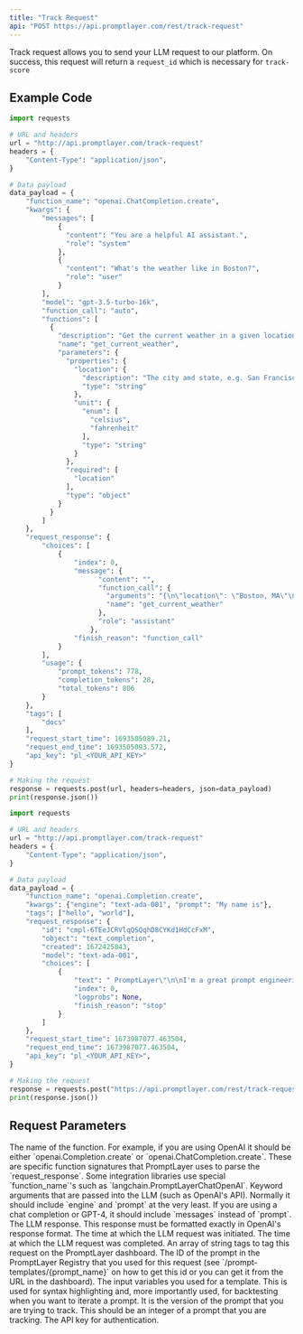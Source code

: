 ```yaml
---
title: "Track Request"
api: "POST https://api.promptlayer.com/rest/track-request"
---
```


Track request allows you to send your LLM request to our platform. On success, this request will return a `request_id` which is necessary for `track-score`

## Example Code

<CodeGroup>

```python Chat
import requests

# URL and headers
url = "http://api.promptlayer.com/track-request"
headers = {
    "Content-Type": "application/json",
}

# Data payload
data_payload = {
    "function_name": "openai.ChatCompletion.create",
    "kwargs": {
        "messages": [
            {
              "content": "You are a helpful AI assistant.",
              "role": "system"
            },
            {
              "content": "What's the weather like in Boston?",
              "role": "user"
            }
        ],
        "model": "gpt-3.5-turbo-16k",
        "function_call": "auto",
        "functions": [
          {
            "description": "Get the current weather in a given location",
            "name": "get_current_weather",
            "parameters": {
              "properties": {
                "location": {
                  "description": "The city and state, e.g. San Francisco, CA",
                  "type": "string"
                },
                "unit": {
                  "enum": [
                    "celsius",
                    "fahrenheit"
                  ],
                  "type": "string"
                }
              },
              "required": [
                "location"
              ],
              "type": "object"
            }
          }
        ]
    },
    "request_response": {
        "choices": [
            {
                "index": 0,
                "message": {
                      "content": "",
                      "function_call": {
                        "arguments": "{\n\"location\": \"Boston, MA\"\n}",
                        "name": "get_current_weather"
                      },
                      "role": "assistant"
                    },
                "finish_reason": "function_call"
            }
        ],
        "usage": {
            "prompt_tokens": 778,
            "completion_tokens": 28,
            "total_tokens": 806
        }
    },
    "tags": [
        "docs"
    ],
    "request_start_time": 1693505089.21,
    "request_end_time": 1693505093.572,
    "api_key": "pl_<YOUR_API_KEY>"
}

# Making the request
response = requests.post(url, headers=headers, json=data_payload)
print(response.json())
```

```python Completion
import requests

# URL and headers
url = "http://api.promptlayer.com/track-request"
headers = {
    "Content-Type": "application/json",
}

# Data payload
data_payload = {
    "function_name": "openai.Completion.create",
    "kwargs": {"engine": "text-ada-001", "prompt": "My name is"},
    "tags": ["hello", "world"],
    "request_response": {
        "id": "cmpl-6TEeJCRVlqQSQqhD8CYKd1HdCcFxM", 
        "object": "text_completion", 
        "created": 1672425843, 
        "model": "text-ada-001", 
        "choices": [
            {
                "text": " PromptLayer\"\n\nI'm a great prompt engineering tool.", 
                "index": 0, 
                "logprobs": None, 
                "finish_reason": "stop"
            }
        ]
    },
    "request_start_time": 1673987077.463504,
    "request_end_time": 1673987077.463504,
    "api_key": "pl_<YOUR_API_KEY>",
}

# Making the request
response = requests.post("https://api.promptlayer.com/rest/track-request", json=data_payload)
print(response.json())
```

</CodeGroup>

## Request Parameters
<ParamField body="function_name" type="string">
    The name of the function. For example, if you are using OpenAI it should be either `openai.Completion.create` or `openai.ChatCompletion.create`. These are specific function signatures that PromptLayer uses to parse the `request_response`. Some integration libraries use special `function_name`'s such as `langchain.PromptLayerChatOpenAI`.
</ParamField>
<ParamField body="kwargs" type="object">
    Keyword arguments that are passed into the LLM (such as OpenAI's API). Normally it should include `engine` and `prompt` at the very least. If you are using a chat completion or GPT-4, it should include `messages` instead of `prompt`.
</ParamField>
<ParamField body="request_response" type="object">
    The LLM response. This response must be formatted exactly in OpenAI's response format.
</ParamField>
<ParamField body="request_start_time" type="integer">
    The time at which the LLM request was initiated.
</ParamField>
<ParamField body="request_end_time" type="integer">
    The time at which the LLM request was completed.
</ParamField>
<ParamField body="tags" type="array" optional="true">
    An array of string tags to tag this request on the PromptLayer dashboard.
</ParamField>
<ParamField body="prompt_id" type="string" optional="true">
    The ID of the prompt in the PromptLayer Registry that you used for this request (see `/prompt-templates/{prompt_name}` on how to get this id or you can get it from the URL in the dashboard).
</ParamField>
<ParamField body="prompt_input_variables" type="object" optional="true">
    The input variables you used for a template. This is used for syntax highlighting and, more importantly used, for backtesting when you want to iterate a prompt.
</ParamField>
<ParamField body="prompt_version" type="integer" optional="true">
    It is the version of the prompt that you are trying to track. This should be an integer of a prompt that you are tracking.
</ParamField>
<ParamField body="api_key" type="string">
    The API key for authentication.
</ParamField>
